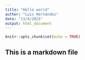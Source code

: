 ---
title: "Hello world"
author: "Luis Hernández"
date: "13/4/2021"
output: html_document
---

```{r setup, include=FALSE}
knitr::opts_chunk$set(echo = TRUE)
```

## This is a markdown file